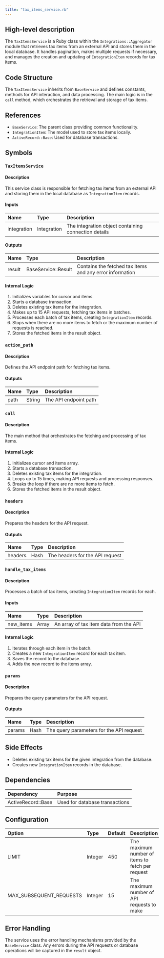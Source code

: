 ```yaml
---
title: "tax_items_service.rb"
---
```


## High-level description
The `TaxItemsService` is a Ruby class within the `Integrations::Aggregator` module that retrieves tax items from an external API and stores them in the local database. It handles pagination, makes multiple requests if necessary, and manages the creation and updating of `IntegrationItem` records for tax items.

## Code Structure
The `TaxItemsService` inherits from `BaseService` and defines constants, methods for API interaction, and data processing. The main logic is in the `call` method, which orchestrates the retrieval and storage of tax items.

## References
- `BaseService`: The parent class providing common functionality.
- `IntegrationItem`: The model used to store tax items locally.
- `ActiveRecord::Base`: Used for database transactions.

## Symbols

### `TaxItemsService`
#### Description
This service class is responsible for fetching tax items from an external API and storing them in the local database as `IntegrationItem` records.

#### Inputs
| Name | Type | Description |
|:-----|:-----|:------------|
| integration | Integration | The integration object containing connection details |

#### Outputs
| Name | Type | Description |
|:-----|:-----|:------------|
| result | BaseService::Result | Contains the fetched tax items and any error information |

#### Internal Logic
1. Initializes variables for cursor and items.
2. Starts a database transaction.
3. Deletes existing tax items for the integration.
4. Makes up to 15 API requests, fetching tax items in batches.
5. Processes each batch of tax items, creating `IntegrationItem` records.
6. Stops when there are no more items to fetch or the maximum number of requests is reached.
7. Stores the fetched items in the result object.

### `action_path`
#### Description
Defines the API endpoint path for fetching tax items.

#### Outputs
| Name | Type | Description |
|:-----|:-----|:------------|
| path | String | The API endpoint path |

### `call`
#### Description
The main method that orchestrates the fetching and processing of tax items.

#### Internal Logic
1. Initializes cursor and items array.
2. Starts a database transaction.
3. Deletes existing tax items for the integration.
4. Loops up to 15 times, making API requests and processing responses.
5. Breaks the loop if there are no more items to fetch.
6. Stores the fetched items in the result object.

### `headers`
#### Description
Prepares the headers for the API request.

#### Outputs
| Name | Type | Description |
|:-----|:-----|:------------|
| headers | Hash | The headers for the API request |

### `handle_tax_items`
#### Description
Processes a batch of tax items, creating `IntegrationItem` records for each.

#### Inputs
| Name | Type | Description |
|:-----|:-----|:------------|
| new_items | Array | An array of tax item data from the API |

#### Internal Logic
1. Iterates through each item in the batch.
2. Creates a new `IntegrationItem` record for each tax item.
3. Saves the record to the database.
4. Adds the new record to the items array.

### `params`
#### Description
Prepares the query parameters for the API request.

#### Outputs
| Name | Type | Description |
|:-----|:-----|:------------|
| params | Hash | The query parameters for the API request |

## Side Effects
- Deletes existing tax items for the given integration from the database.
- Creates new `IntegrationItem` records in the database.

## Dependencies
| Dependency | Purpose |
|:-----------|:--------|
| ActiveRecord::Base | Used for database transactions |

## Configuration
| Option | Type | Default | Description |
|:-------|:-----|:--------|:------------|
| LIMIT | Integer | 450 | The maximum number of items to fetch per request |
| MAX_SUBSEQUENT_REQUESTS | Integer | 15 | The maximum number of API requests to make |

## Error Handling
The service uses the error handling mechanisms provided by the `BaseService` class. Any errors during the API requests or database operations will be captured in the `result` object.